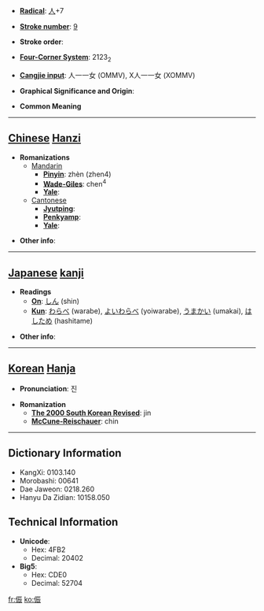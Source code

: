* '''[[Wiktionary:Chinese radical index| Radical]]''': [[Wiktionary:Chinese radical index 人|人]]+7

* '''[[Wiktionary:Chinese total strokes index|Stroke number]]''': [[Wiktionary:Chinese total strokes index 9|9]]

* '''Stroke order''': 

* '''[[Wiktionary:Chinese four corner index|Four-Corner System]]''': 2123<sub>2</sub>

* '''[[Wiktionary:Chinese Cangjie index|Cangjie input]]''': 人一一女 (OMMV), X人一一女 (XOMMV)

* '''Graphical Significance and Origin''': 

* '''Common Meaning'''

----

== [[Chinese]] [[Hanzi]] ==

* '''Romanizations'''
** [[Mandarin]]
*** '''[[Pinyin]]''': zhèn (zhen4)
*** '''[[Wade-Giles]]''': chen<sup>4</sup>
*** '''[[Yale]]''': 
**[[Cantonese]]
***'''[[Jyutping]]''':
***'''[[Penkyamp]]''': 
***'''[[Yale]]''': 

* '''Other info''': 

----

== [[Japanese]] [[kanji]] ==

* '''Readings'''
** '''[[On]]''': [[しん]] (shin)
** '''[[Kun]]''': [[わらべ]] (warabe), [[よいわらべ]] (yoiwarabe), [[うまかい]] (umakai), [[はしため]] (hashitame)

* '''Other info''':  

----

== [[Korean]] [[Hanja]] ==

* '''Pronunciation''': 진

* '''Romanization'''
** '''[[The 2000 South Korean Revised Romanization|The 2000 South Korean Revised]]''': jin
** '''[[McCune-Reischauer]]''': chin

----

== Dictionary Information ==

* KangXi: 0103.140
* Morobashi: 00641
* Dae Jaweon: 0218.260
* Hanyu Da Zidian: 10158.050

== Technical Information ==

* '''Unicode''':
** Hex: 4FB2
** Decimal: 20402
* '''Big5''':
** Hex: CDE0
** Decimal: 52704

[[fr:侲]]
[[ko:侲]]